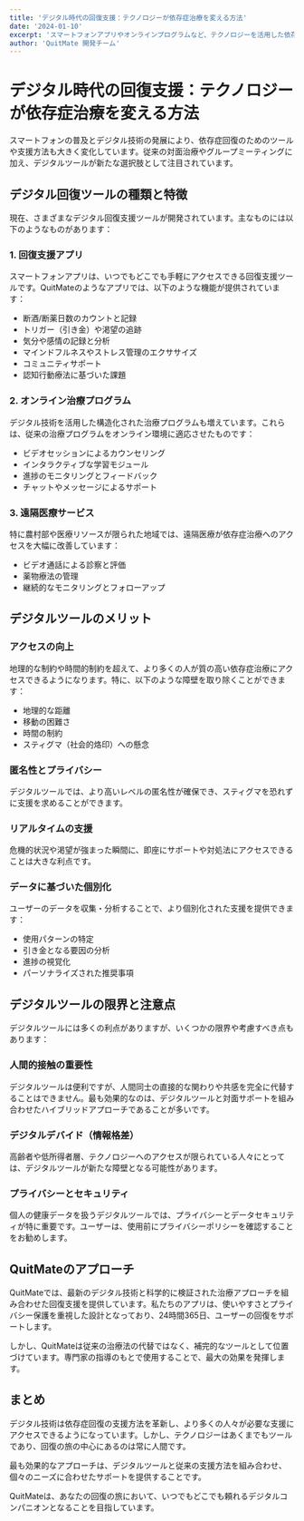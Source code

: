 ```yaml
---
title: 'デジタル時代の回復支援：テクノロジーが依存症治療を変える方法'
date: '2024-01-10'
excerpt: 'スマートフォンアプリやオンラインプログラムなど、テクノロジーを活用した依存症回復支援の最新トレンドを紹介します。'
author: 'QuitMate 開発チーム'
---
```


# デジタル時代の回復支援：テクノロジーが依存症治療を変える方法

スマートフォンの普及とデジタル技術の発展により、依存症回復のためのツールや支援方法も大きく変化しています。従来の対面治療やグループミーティングに加え、デジタルツールが新たな選択肢として注目されています。

## デジタル回復ツールの種類と特徴

現在、さまざまなデジタル回復支援ツールが開発されています。主なものには以下のようなものがあります：

### 1. 回復支援アプリ

スマートフォンアプリは、いつでもどこでも手軽にアクセスできる回復支援ツールです。QuitMateのようなアプリでは、以下のような機能が提供されています：

- 断酒/断薬日数のカウントと記録
- トリガー（引き金）や渇望の追跡
- 気分や感情の記録と分析
- マインドフルネスやストレス管理のエクササイズ
- コミュニティサポート
- 認知行動療法に基づいた課題

### 2. オンライン治療プログラム

デジタル技術を活用した構造化された治療プログラムも増えています。これらは、従来の治療プログラムをオンライン環境に適応させたものです：

- ビデオセッションによるカウンセリング
- インタラクティブな学習モジュール
- 進捗のモニタリングとフィードバック
- チャットやメッセージによるサポート

### 3. 遠隔医療サービス

特に農村部や医療リソースが限られた地域では、遠隔医療が依存症治療へのアクセスを大幅に改善しています：

- ビデオ通話による診察と評価
- 薬物療法の管理
- 継続的なモニタリングとフォローアップ

## デジタルツールのメリット

### アクセスの向上

地理的な制約や時間的制約を超えて、より多くの人が質の高い依存症治療にアクセスできるようになります。特に、以下のような障壁を取り除くことができます：

- 地理的な距離
- 移動の困難さ
- 時間の制約
- スティグマ（社会的烙印）への懸念

### 匿名性とプライバシー

デジタルツールでは、より高いレベルの匿名性が確保でき、スティグマを恐れずに支援を求めることができます。

### リアルタイムの支援

危機的状況や渇望が強まった瞬間に、即座にサポートや対処法にアクセスできることは大きな利点です。

### データに基づいた個別化

ユーザーのデータを収集・分析することで、より個別化された支援を提供できます：

- 使用パターンの特定
- 引き金となる要因の分析
- 進捗の視覚化
- パーソナライズされた推奨事項

## デジタルツールの限界と注意点

デジタルツールには多くの利点がありますが、いくつかの限界や考慮すべき点もあります：

### 人間的接触の重要性

デジタルツールは便利ですが、人間同士の直接的な関わりや共感を完全に代替することはできません。最も効果的なのは、デジタルツールと対面サポートを組み合わせたハイブリッドアプローチであることが多いです。

### デジタルデバイド（情報格差）

高齢者や低所得者層、テクノロジーへのアクセスが限られている人々にとっては、デジタルツールが新たな障壁となる可能性があります。

### プライバシーとセキュリティ

個人の健康データを扱うデジタルツールでは、プライバシーとデータセキュリティが特に重要です。ユーザーは、使用前にプライバシーポリシーを確認することをお勧めします。

## QuitMateのアプローチ

QuitMateでは、最新のデジタル技術と科学的に検証された治療アプローチを組み合わせた回復支援を提供しています。私たちのアプリは、使いやすさとプライバシー保護を重視した設計となっており、24時間365日、ユーザーの回復をサポートします。

しかし、QuitMateは従来の治療法の代替ではなく、補完的なツールとして位置づけています。専門家の指導のもとで使用することで、最大の効果を発揮します。

## まとめ

デジタル技術は依存症回復の支援方法を革新し、より多くの人々が必要な支援にアクセスできるようになっています。しかし、テクノロジーはあくまでもツールであり、回復の旅の中心にあるのは常に人間です。

最も効果的なアプローチは、デジタルツールと従来の支援方法を組み合わせ、個々のニーズに合わせたサポートを提供することです。

QuitMateは、あなたの回復の旅において、いつでもどこでも頼れるデジタルコンパニオンとなることを目指しています。 
